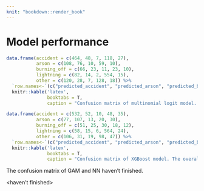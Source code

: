 ```yaml
---
knit: "bookdown::render_book"
---
```



# Model performance


```r
data.frame(accident = c(464, 48, 7, 118, 27), 
           arson = c(108, 76, 10, 59, 10),
           burning_off = c(66, 23, 11, 23, 10),
           lightning = c(82, 14, 2, 554, 15),
           other = c(120, 28, 7, 128, 18)) %>%
  `row.names<-`(c("predicted_accident", "predicted_arson", "predicted_burning_off", "predicted_lightning", "predicted_other")) %>%
  knitr::kable('latex',
               booktabs = T,
               caption = "Confusion matrix of multinomial logit model. The overall accuracy was 0.5537.")
```


```r
data.frame(accident = c(532, 52, 10, 48, 35), 
           arson = c(77, 107, 13, 20, 30),
           burning_off = c(51, 25, 30, 18, 12),
           lightning = c(58, 15, 6, 564, 24),
           other = c(106, 31, 19, 98, 47)) %>%
  `row.names<-`(c("predicted_accident", "predicted_arson", "predicted_burning_off", "predicted_lightning", "predicted_other")) %>%
  knitr::kable('latex',
               booktabs = T,
               caption = "Confusion matrix of XGBoost model. The overall accuracy was 0.6312.")
```


The confusion matrix of GAM and NN haven't finished.

<haven't finished>

